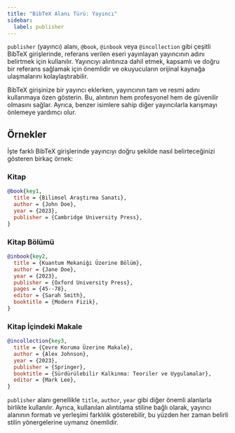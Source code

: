 ```yaml
---
title: "BibTeX Alanı Türü: Yayıncı"
sidebar:
  label: publisher
---
```



`publisher` (yayıncı) alanı, `@book`, `@inbook` veya `@incollection` gibi çeşitli BibTeX girişlerinde, referans verilen eseri yayınlayan yayıncının adını belirtmek için kullanılır. Yayıncıyı alıntınıza dahil etmek, kapsamlı ve doğru bir referans sağlamak için önemlidir ve okuyucuların orijinal kaynağa ulaşmalarını kolaylaştırabilir.

<CiteDrive />

BibTeX girişinize bir yayıncı eklerken, yayıncının tam ve resmi adını kullanmaya özen gösterin. Bu, alıntının hem profesyonel hem de güvenilir olmasını sağlar. Ayrıca, benzer isimlere sahip diğer yayıncılarla karışmayı önlemeye yardımcı olur.

## Örnekler

İşte farklı BibTeX girişlerinde yayıncıyı doğru şekilde nasıl belirteceğinizi gösteren birkaç örnek:

### Kitap

```bibtex
@book{key1,
  title = {Bilimsel Araştırma Sanatı},
  author = {John Doe},
  year = {2023},
  publisher = {Cambridge University Press},
}
```

### Kitap Bölümü

```bibtex
@inbook{key2,
  title = {Kuantum Mekaniği Üzerine Bölüm},
  author = {Jane Doe},
  year = {2023},
  publisher = {Oxford University Press},
  pages = {45--78},
  editor = {Sarah Smith},
  booktitle = {Modern Fizik},
}
```

### Kitap İçindeki Makale

```bibtex
@incollection{key3,
  title = {Çevre Koruma Üzerine Makale},
  author = {Alex Johnson},
  year = {2023},
  publisher = {Springer},
  booktitle = {Sürdürülebilir Kalkınma: Teoriler ve Uygulamalar},
  editor = {Mark Lee},
}
```

`publisher` alanı genellikle `title`, `author`, `year` gibi diğer önemli alanlarla birlikte kullanılır. Ayrıca, kullanılan alıntılama stiline bağlı olarak, yayıncı alanının formatı ve yerleşimi farklılık gösterebilir, bu yüzden her zaman belirli stilin yönergelerine uymanız önemlidir.